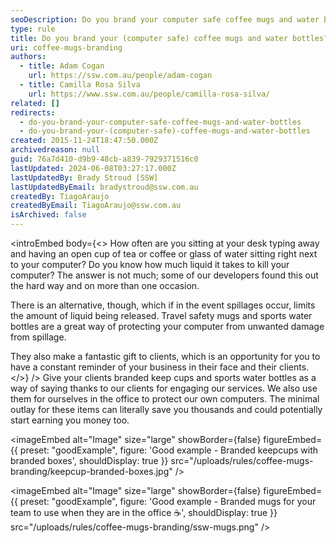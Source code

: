 ```yaml
---
seoDescription: Do you brand your computer safe coffee mugs and water bottles to protect your equipment from spillage and create a memorable gift for clients.
type: rule
title: Do you brand your (computer safe) coffee mugs and water bottles?
uri: coffee-mugs-branding
authors:
  - title: Adam Cogan
    url: https://ssw.com.au/people/adam-cogan
  - title: Camilla Rosa Silva
    url: https://www.ssw.com.au/people/camilla-rosa-silva/
related: []
redirects:
  - do-you-brand-your-computer-safe-coffee-mugs-and-water-bottles
  - do-you-brand-your-(computer-safe)-coffee-mugs-and-water-bottles
created: 2015-11-24T18:47:50.000Z
archivedreason: null
guid: 76a7d410-d9b9-48cb-a839-7929371516c0
lastUpdated: 2024-06-08T03:27:17.000Z
lastUpdatedBy: Brady Stroud [SSW]
lastUpdatedByEmail: bradystroud@ssw.com.au
createdBy: TiagoAraujo
createdByEmail: TiagoAraujo@ssw.com.au
isArchived: false
---
```


<introEmbed
  body={<>
How often are you sitting at your desk typing away and having an open cup of tea or coffee or glass of water sitting right next to your computer? Do you know how much liquid it takes to kill your computer? The answer is not much; some of our developers found this out the hard way and on more than one occasion.

There is an alternative, though, which if in the event spillages occur, limits the amount of liquid being released. Travel safety mugs and sports water bottles are a great way of protecting your computer from unwanted damage from spillage.

They also make a fantastic gift to clients, which is an opportunity for you to have a constant reminder of your business in their face and their clients.
  </>}
/>
Give your clients branded keep cups and sports water bottles as a way of saying thanks to our clients for engaging our services. We also use them for ourselves in the office to protect our own computers. The minimal outlay for these items can literally save you thousands and could potentially start earning you money too.

<imageEmbed
  alt="Image"
  size="large"
  showBorder={false}
  figureEmbed={{
    preset: "goodExample",
    figure: 'Good example - Branded keepcups with branded boxes',
    shouldDisplay: true
  }}
  src="/uploads/rules/coffee-mugs-branding/keepcup-branded-boxes.jpg"
/>

<imageEmbed
  alt="Image"
  size="large"
  showBorder={false}
  figureEmbed={{
    preset: "goodExample",
    figure: 'Good example - Branded mugs for your team to use when they are in the office ☕',
    shouldDisplay: true
  }}
  src="/uploads/rules/coffee-mugs-branding/ssw-mugs.png"
/>
